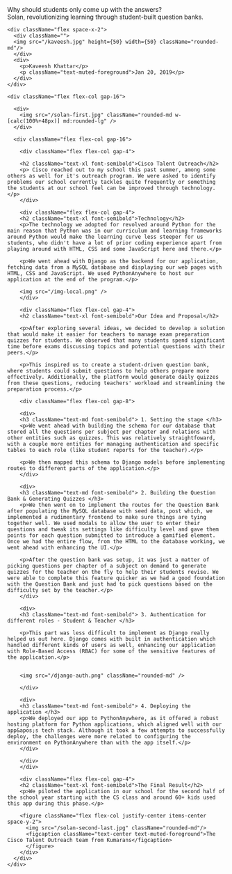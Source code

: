 
<div className="animate-in prose">
  <div className="flex flex-col gap-4">
      <div className="text-3xl font-bold leading-tight tracking-tight text-primary">
        Why should students only come up with the answers?
      </div>
      <div className="text-muted-foreground">
        Solan, revolutionizing learning through student-built question banks.
      </div>

    <div className="flex space-x-2">
      <div className="">
      <img src="/kaveesh.jpg" height={50} width={50} className="rounded-md"/>
      </div>
      <div>
        <p>Kaveesh Khattar</p>
        <p className="text-muted-foreground">Jan 20, 2019</p>
      </div>
    </div>

    <div className="flex flex-col gap-16">

      <div>
        <img src="/solan-first.jpg" className="rounded-md w-[calc(100%+48px)] md:rounded-lg" />
      </div>

      <div className="flex flex-col gap-16">

        <div className="flex flex-col gap-4">

        <h2 className="text-xl font-semibold">Cisco Talent Outreach</h2>
        <p> Cisco reached out to my school this past summer, among some others as well for it's outreach program. We were asked to identify problems our school currently tackles quite frequently or something the students at our school feel can be improved through technology.</p>
        </div>

        <div className="flex flex-col gap-4">
        <h2 className="text-xl font-semibold">Technology</h2>
        <p>The technology we adopted for revolved around Python for the main reason that Python was in our curriculum and learning frameworks around Python would make the learning curve less steeper for us students, who didn't have a lot of prior coding experience apart from playing around with HTML, CSS and some JavaScript here and there.</p>

        <p>We went ahead with Django as the backend for our application, fetching data from a MySQL database and displaying our web pages with HTML, CSS and JavaScript. We used PythonAnywhere to host our application at the end of the program.</p>

        <img src="/img-local.png" />
        </div>

        <div className="flex flex-col gap-4">
        <h2 className="text-xl font-semibold">Our Idea and Proposal</h2>

        <p>After exploring several ideas, we decided to develop a solution that would make it easier for teachers to manage exam preparation quizzes for students. We observed that many students spend significant time before exams discussing topics and potential questions with their peers.</p>

        <p>This inspired us to create a student-driven question bank, where students could submit questions to help others prepare more effectively. Additionally, the platform would generate daily quizzes from these questions, reducing teachers' workload and streamlining the preparation process.</p>

        <div className="flex flex-col gap-8">

        <div>
        <h3 className="text-md font-semibold"> 1. Setting the stage </h3>
        <p>We went ahead with building the schema for our database that stored all the questions per subject per chapter and relations with other entities such as quizzes. This was relatively straightfoward, with a couple more entities for managing authentication and specific tables to each role (like student reports for the teacher).</p>

        <p>We then mapped this schema to Django models before implementing routes to different parts of the application.</p>
        </div>

        <div>
        <h3 className="text-md font-semibold"> 2. Building the Question Bank & Generating Quizzes </h3>
        <p>We then went on to implement the routes for the Question Bank after populating the MySQL database with seed data, post which, we implemented a rudimentary frontend to make sure things are tying together well. We used modals to allow the user to enter their questions and tweak its settings like difficulty level and gave them points for each question submitted to introduce a gamified element. Once we had the entire flow, from the HTML to the database working, we went ahead with enhancing the UI.</p>

        <p>After the question bank was setup, it was just a matter of picking questions per chapter of a subject on demand to generate quizzes for the teacher on the fly to help their students revise. We were able to complete this feature quicker as we had a good foundation with the Question Bank and just had to pick questions based on the difficulty set by the teacher.</p>
        </div>

        <div>
        <h3 className="text-md font-semibold"> 3. Authentication for different roles - Student & Teacher </h3>

        <p>This part was less difficult to implement as Django really helped us out here. Django comes with built in authentication which handled different kinds of users as well, enhancing our application with Role-Based Access (RBAC) for some of the sensitive features of the application.</p>
        

        <img src="/django-auth.png" className="rounded-md" />

        </div>

        <div>
        <h3 className="text-md font-semibold"> 4. Deploying the application </h3>
        <p>We deployed our app to PythonAnywhere, as it offered a robust hosting platform for Python applications, which aligned well with our app&apos;s tech stack. Although it took a few attempts to successfully deploy, the challenges were more related to configuring the environment on PythonAnywhere than with the app itself.</p>
        </div>
        
        </div>
        </div>

        <div className="flex flex-col gap-4">
        <h2 className="text-xl font-semibold">The Final Result</h2>
        <p>We piloted the application in our school for the second half of the school year starting with the CS class and around 60+ kids used this app during this phase.</p>

        <figure className="flex flex-col justify-center items-center space-y-2">
          <img src="/solan-second-last.jpg" className="rounded-md"/>
          <figcaption className="text-center text-muted-foreground">The Cisco Talent Outreach team from Kumarans</figcaption>
          </figure>
        </div>
      </div>
    </div>

  </div>
</div>
